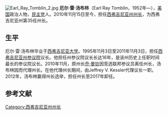 [[File:Earl_Ray_Tomblin_2.jpg|thumb]]
'''厄尔·雷·汤布林'''（Earl Ray Tomblin，1952年—），[[美国|美国]]政治人物，[[美国民主党|民主党]]人。2010年11月15日至今，担任[[西弗吉尼亚州州长|西弗吉尼亚州州长]]，为西弗吉尼亚州第35任州长。

== 生平 ==
厄尔·雷·汤布林毕业于[[西弗吉尼亚大学|西弗吉尼亚大学]]。1995年11月3日至2011年11月3日，担任[[西弗吉尼亚州参议院|西弗吉尼亚州参议院]]议长。他担任州参议院议长长达16年，是该州历史上任职时间最长的参议院议长。2010年11月，原州长[[乔·曼钦|乔·曼钦]]因竞选联邦参议员离任州长，汤布林因而代理州长。在他代理州长期间，由Jeffrey V. Kessler代理议长一职。2012年，汤布林赢得州长选举，担任州长至2017年卸任。

==参考文献==
{{reflist}}

[[Category:西弗吉尼亚州州长|Category:西弗吉尼亚州州长]]
